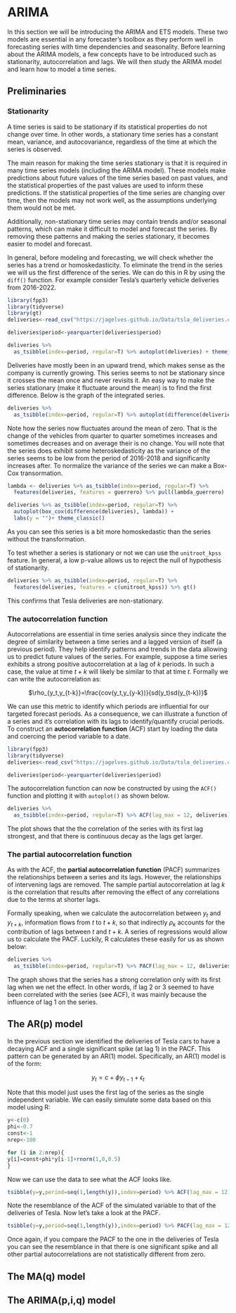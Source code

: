 # ARIMA

In this section we will be introducing the ARIMA and ETS models. These two models are essential in any forecaster's toolbox as they perform well in forecasting series with time dependencies and seasonality. Before learning about the ARIMA models, a few concepts have to be introduced such as stationarity, autocorrelation and lags. We will then study the ARIMA model and learn how to model a time series.

## Preliminaries

### Stationarity {.unnumbered}

A time series is said to be stationary if its statistical properties do not change over time. In other words, a stationary time series has a constant mean, variance, and autocovariance, regardless of the time at which the series is observed.

The main reason for making the time series stationary is that it is required in many time series models (including the ARIMA model). These models make predictions about future values of the time series based on past values, and the statistical properties of the past values are used to inform these predictions. If the statistical properties of the time series are changing over time, then the models may not work well, as the assumptions underlying them would not be met.

Additionally, non-stationary time series may contain trends and/or seasonal patterns, which can make it difficult to model and forecast the series. By removing these patterns and making the series stationary, it becomes easier to model and forecast.

In general, before modeling and forecasting, we will check whether the series has a trend or homoskedasticity. To eliminate the trend in the series we will us the first difference of the series. We can do this in R by using the `diff()` function. For example consider Tesla's quarterly vehicle deliveries from 2016-2022.

```r
library(fpp3)
library(tidyverse)
library(gt)
deliveries<-read_csv("https://jagelves.github.io/Data/tsla_deliveries.csv")

deliveries$period<-yearquarter(deliveries$period)

deliveries %>%
  as_tsibble(index=period, regular=T) %>% autoplot(deliveries) + theme_classic()+ geom_abline(slope=0, intercept=mean(deliveries$deliveries))
```

Deliveries have mostly been in an upward trend, which makes sense as the company is currently growing. This series seems to not be stationary since it crosses the mean once and never revisits it. An easy way to make the series stationary (make it fluctuate around the mean) is to find the first difference. Below is the graph of the integrated series.

```r
deliveries %>%
  as_tsibble(index=period, regular=T) %>% autoplot(difference(deliveries)) + theme_classic()
```

Note how the series now fluctuates around the mean of zero. That is the change of the vehicles from quarter to quarter sometimes increases and sometimes decreases and on average their is no change. You will note that the series does exhibit some heteroskedasticity as the variance of the series seems to be low from the period of 2016-2018 and significanlty increases after. To normalize the variance of the series we can make a Box-Cox transormation.

```r
lambda <- deliveries %>% as_tsibble(index=period, regular=T) %>%
  features(deliveries, features = guerrero) %>% pull(lambda_guerrero) 

deliveries %>% as_tsibble(index=period, regular=T) %>%
  autoplot(box_cox(difference(deliveries), lambda)) +
  labs(y = "")+ theme_classic()
```

As you can see this series is a bit more homoskedastic than the series without the transformation.

To test whether a series is stationary or not we can use the `unitroot_kpss` feature. In general, a low p-value allows us to reject the null of hypothesis of stationarity.

```r
deliveries %>% as_tsibble(index=period, regular=T) %>%
  features(deliveries, features = c(unitroot_kpss)) %>% gt()
```

This confirms that Tesla deliveries are non-stationary.

### The autocorrelation function {.unnumbered}

Autocorrelations are essential in time series analysis since they indicate the degree of similarity between a time series and a lagged version of itself (a previous period). They help identify patterns and trends in the data allowing us to predict future values of the series. For example, suppose a time series exhibits a strong positive autocorrelation at a lag of $k$ periods. In such a case, the value at time $t+k$ will likely be similar to that at time $t$. Formally we can write the autocorrelation as:

<center>$\rho_{y_t,y_{t-k}}=\frac{cov(y_t,y_{y-k})}{sd(y_t)sd(y_{t-k})}$</center>

We can use this metric to identify which periods are influential for our targeted forecast periods. As a consequence, we can illustrate a function of a series and it's correlation with its lags to identify/quantify crucial periods. To construct an **autocorrelation function** (ACF) start by loading the data and coercing the period variable to a date.

```r
library(fpp3)
library(tidyverse)
deliveries<-read_csv("https://jagelves.github.io/Data/tsla_deliveries.csv")

deliveries$period<-yearquarter(deliveries$period)

```

The autocorrelation function can now be constructed by using the `ACF()` function and plotting it with `autoplot()` as shown below.

```r
deliveries %>%
  as_tsibble(index=period, regular=T) %>% ACF(lag_max = 12, deliveries) %>% autoplot()+theme_classic()
```

The plot shows that the the correlation of the series with its first lag strongest, and that there is continuous decay as the lags get larger.

### The partial autocorrelation function {.unnumbered}

As with the ACF, the **partial autocorrelation function** (PACF) summarizes the relationships between a series and its lags. However, the relationships of intervening lags are removed. The sample partial autocorrelation at lag $k$ is the correlation that results after removing the effect of any correlations due to the terms at shorter lags.

Formally speaking, when we calculate the autocorrelation between $y_t$ and $y_{t+k}$, information flows from $t$ to $t+k$, so that indirectly $\rho_k$ accounts for the contribution of lags between $t$ and $t+k$. A series of regressions would allow us to calculate the PACF. Luckily, R calculates these easily for us as shown below:

```r
deliveries %>%
  as_tsibble(index=period, regular=T) %>% PACF(lag_max = 12, deliveries) %>% autoplot()+theme_classic()
```

The graph shows that the series has a strong correlation only with its first lag when we net the effect. In other words, if lag 2 or 3 seemed to have been correlated with the series (see ACF), it was mainly because the influence of lag 1 on the series.

## The AR(p) model

In the previous section we identified the deliveries of Tesla cars to have a decaying ACF and a single significant spike (at lag 1) in the PACF. This pattern can be generated by an AR(1) model. Specifically, an AR(1) model is of the form:

<center>$y_t=c+\phi y_{t-1}+ \epsilon_t$</center>

Note that this model just uses the first lag of the series as the single independent variable. We can easily simulate some data based on this model using R:

```r
y<-c(0)
phi<-0.7
const<-1
nrep<-100

for (i in 2:nrep){
y[i]=const+phi*y[i-1]+rnorm(1,0,0.5)
}
```

Now we can use the data to see what the ACF looks like.

```r
tsibble(y=y,period=seq(1,length(y)),index=period) %>% ACF(lag_max = 12, y) %>% autoplot()+theme_classic()
```

Note the resemblance of the ACF of the simulated variable to that of the deliveries of Tesla. Now let's take a look at the PACF.

```r
tsibble(y=y,period=seq(1,length(y)),index=period) %>% PACF(lag_max = 12, y) %>% autoplot()+theme_classic()
```

Once again, if you compare the PACF to the one in the deliveries of Tesla you can see the resemblance in that there is one significant spike and all other partial autocorrelations are not statistically different from zero.

## The MA(q) model

## The ARIMA(p,i,q) model
